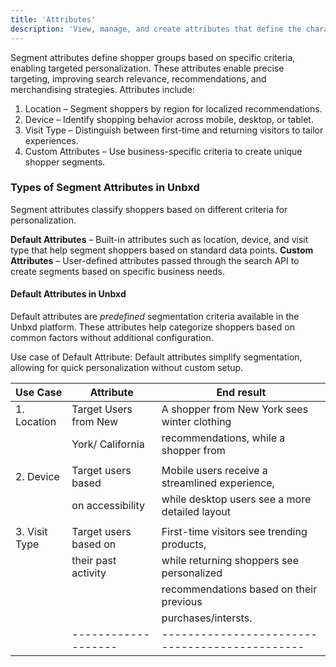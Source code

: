 ```yaml
---
title: 'Attributes'
description: 'View, manage, and create attributes that define the characteristics of your user.'
---
```

Segment attributes define shopper groups based on specific criteria, enabling targeted personalization. These attributes enable precise targeting, improving search relevance, recommendations, and merchandising strategies.
Attributes include:

1. Location – Segment shoppers by region for localized recommendations.
2. Device – Identify shopping behavior across mobile, desktop, or tablet.
3. Visit Type – Distinguish between first-time and returning visitors to tailor experiences.
4. Custom Attributes – Use business-specific criteria to create unique shopper segments.

### Types of Segment Attributes in Unbxd
Segment attributes classify shoppers based on different criteria for personalization.

**Default Attributes** – Built-in attributes such as location, device, and visit type that help segment shoppers based on standard data points.
**Custom Attributes** – User-defined attributes passed through the search API to create segments based on specific business needs.

#### Default Attributes in Unbxd
Default attributes are _predefined_ segmentation criteria available in the Unbxd platform. These attributes help categorize shoppers based on common factors without additional configuration.

Use case of Default Attribute:
Default attributes simplify segmentation, allowing for quick personalization without custom setup.

| **Use Case**       | **Attribute**       | **End result**                                |
| ------------------ |-------------------- | ----------------------------------------------|
|  1.  Location      |Target Users from New|  A shopper from New York sees winter clothing |   
|                    |York/ California     | recommendations, while a shopper from         |   |                    |                     |  California sees summer apparel               |
|                    |                     |                                               |
|  2. Device         |Target users based   | Mobile users receive a streamlined experience,|   
|                    |on accessibility     | while desktop users see a more detailed layout|
|                    |                     |                                               |
|  3. Visit Type     |Target users based on| First-time visitors see trending products,    |
|                    | their past activity | while returning shoppers see personalized     |
|                    |                     | recommendations based on their previous       |   
|                    |                     | purchases/intersts.                           |
|                    | ------------------- | ----------------------------------------------|  
